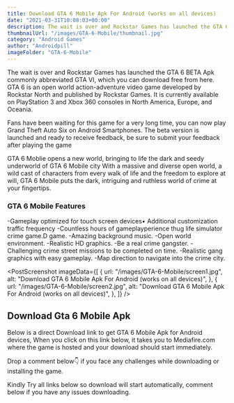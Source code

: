 ```yaml
---
title: Download GTA 6 Mobile Apk For Android (works on all devices)
date: "2021-03-31T10:08:03+00:00"
description: The wait is over and Rockstar Games has launched the GTA 6 BETA Apk commonly abbreviated GTA VI...
thumbnailUrl: "/images/GTA-6-Mobile/thumbnail.jpg"
category: "Android Games"
author: "Androidpill"
imageFolder: "GTA-6-Mobile"
---
```



The wait is over and Rockstar Games has launched the GTA 6 BETA Apk commonly abbreviated GTA VI, which you can download free from here. GTA 6 is an open world action-adventure video game developed by Rockstar North and published by Rockstar Games. It is currently available on PlayStation 3 and Xbox 360 consoles in North America, Europe, and Oceania.

Fans have been waiting for this game for a very long time, you can now play Grand Theft Auto Six on Android Smartphones. The beta version is launched and ready to receive feedback, be sure to submit your feedback after playing the game

GTA 6 Moblie opens a new world, bringing to life the dark and seedy underworld of GTA 6 Mobile city With a massive and diverse open world, a wild cast of characters from every walk of life and the freedom to explore at will, GTA 6 Mobile puts the dark, intriguing and ruthless world of crime at your fingertips.

<NativeBanners type={2} />

### GTA 6 Mobile Features

-Gameplay optimized for touch screen devices• Additional customization traffic frequency
-Countless hours of gameplayperience thug life simulator crime game.D game.
-Amazing background music.
-Open world environment.
-Realistic HD graphics.
-Be a real crime gangster.
-Challenging crime street missions to be completed on time.
-Realistic gang graphics with easy gameplay.
-Map direction to navigate into the crime city.

<PostScreenshot
  imageData={[
    {
      url: "/images/GTA-6-Mobile/screen1.jpg",
      alt: "Download GTA 6 Mobile Apk For Android (works on all devices)",
    },
    {
      url: "/images/GTA-6-Mobile/screen2.jpg",
      alt: "Download GTA 6 Mobile Apk For Android (works on all devices)",
    },
  ]}
/>

## Download Gta 6 Mobile Apk

Below is a direct Download link to get GTA 6 Mobile Apk for Android devices, When you click on this link below, it takes you to Mediafire.com where the game is hosted and your download should start immediately.

Drop a comment below👇 if you face any challenges while downloading or installing the game.

<DownloadLinks
  url="https://stickervillain.com/q5qfg8veup?key=ee3100f4306f4ef023600190f239b221"
  text="DOWNLOAD LINK 1"
/>
<DownloadLinks
  url="https://www.mediafire.com/file/3k0t54rhc226mgy/GTA_6_Mobile_%2528Androidpill.com%2529.apk/file"
  text="DOWNLOAD LINK 2"
/>
<DownloadLinks
  url="https://stickervillain.com/q5qfg8veup?key=ee3100f4306f4ef023600190f239b221"
  text="DOWNLOAD LINK 3"
/>

<p class="text-center text-sm ">
  Kindly Try all links below so download will start automatically, comment below
  if you have any issues downloading.
</p>
